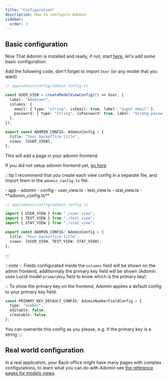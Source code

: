 ```yaml
---
title: "Configuration"
description: How to configure Adomin
sidebar:
  order: 3
---
```



## Basic configuration

Now That Adomin is installed and ready, if not, start [here](/guides/installation), let's add some basic configuration:

Add the following code, don't forget to import `User` (or any model that you want)

```ts
// app/adomin/config/adomin_config.ts

const USER_VIEW = createModelViewConfig(() => User, {
  label: "Adominer",
  columns: {
    email: { type: "string", isEmail: true, label: "Super email" },
    password: { type: "string", isPassword: true, label: "Strong password" },
  },
});

export const ADOMIN_CONFIG: AdominConfig = {
  title: "Your backoffice title",
  views: [USER_VIEW],
};
```

This will add a page in your adomin frontend.

If you did not setup adomin frontend yet, <a href="/guides/installation#frontend-installation">go here</a>

:::tip
I recommend that you create each view config in a separate file, and import them in the `adomin_config.ts` file.

<FileTree>
- app
  - adomin
    - config
      - user_view.ts
      - test_view.ts
      - stat_view.ts
      - **adomin_config.ts**
</FileTree>

```ts
// app/adomin/config/adomin_config.ts

import { USER_VIEW } from "./user_view";
import { TEST_VIEW } from "./test_view";
import { STAT_VIEW } from "./stat_view";

export const ADOMIN_CONFIG: AdominConfig = {
  title: "Your backoffice title",
  views: [USER_VIEW, TEST_VIEW, STAT_VIEW],
};
```
:::

:::note
💡 Fields configurated inside the `columns` field will be shown on the admin frontend, additionnaly the primary key field will be shown
(Adomin uses Lucid model `primaryKey` field to know which is the primary key)

💡 To show the primary key on the frontend, Adomin applies a default config to your primary key field:

```ts
const PRIMARY_KEY_DEFAULT_CONFIG: AdominNumberFieldConfig = {
  type: "number",
  editable: false,
  creatable: false,
};
```

You can overwrite this config as you please, e.g. if the primary key is a string
:::

## Real world configuration

In a real application, your Back-office might have many pages with complex configurations, to learn what you can do with Adomin see [the reference pages for models views](/reference/views)
